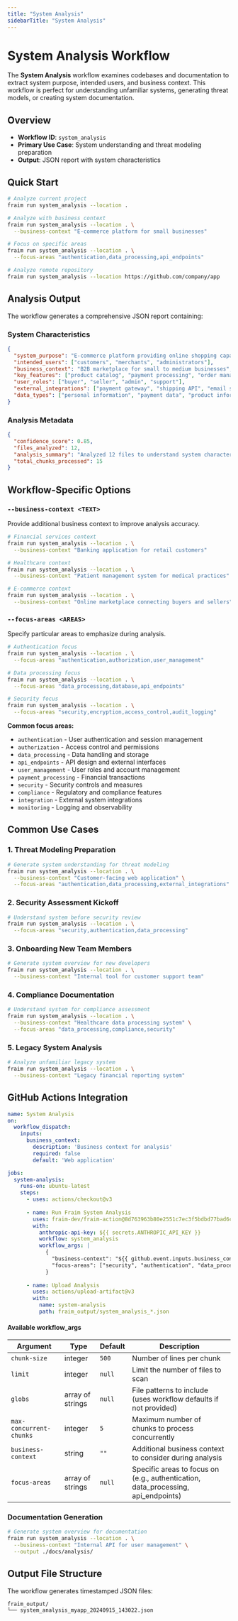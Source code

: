 ```yaml
---
title: "System Analysis"
sidebarTitle: "System Analysis"
---
```


# System Analysis Workflow

The **System Analysis** workflow examines codebases and documentation to extract system purpose, intended users, and business context. This workflow is perfect for understanding unfamiliar systems, generating threat models, or creating system documentation.

## Overview

- **Workflow ID**: `system_analysis`
- **Primary Use Case**: System understanding and threat modeling preparation
- **Output**: JSON report with system characteristics

## Quick Start

```bash
# Analyze current project
fraim run system_analysis --location .

# Analyze with business context
fraim run system_analysis --location . \
  --business-context "E-commerce platform for small businesses"

# Focus on specific areas
fraim run system_analysis --location . \
  --focus-areas "authentication,data_processing,api_endpoints"

# Analyze remote repository
fraim run system_analysis --location https://github.com/company/app
```

## Analysis Output

The workflow generates a comprehensive JSON report containing:

### System Characteristics
```json
{
  "system_purpose": "E-commerce platform providing online shopping capabilities",
  "intended_users": ["customers", "merchants", "administrators"],
  "business_context": "B2B marketplace for small to medium businesses",
  "key_features": ["product catalog", "payment processing", "order management"],
  "user_roles": ["buyer", "seller", "admin", "support"],
  "external_integrations": ["payment gateway", "shipping API", "email service"],
  "data_types": ["personal information", "payment data", "product information"]
}
```

### Analysis Metadata
```json
{
  "confidence_score": 0.85,
  "files_analyzed": 12,
  "analysis_summary": "Analyzed 12 files to understand system characteristics...",
  "total_chunks_processed": 15
}
```

## Workflow-Specific Options

### `--business-context <TEXT>`
Provide additional business context to improve analysis accuracy.

```bash
# Financial services context
fraim run system_analysis --location . \
  --business-context "Banking application for retail customers"

# Healthcare context  
fraim run system_analysis --location . \
  --business-context "Patient management system for medical practices"

# E-commerce context
fraim run system_analysis --location . \
  --business-context "Online marketplace connecting buyers and sellers"
```

### `--focus-areas <AREAS>`
Specify particular areas to emphasize during analysis.

```bash
# Authentication focus
fraim run system_analysis --location . \
  --focus-areas "authentication,authorization,user_management"

# Data processing focus
fraim run system_analysis --location . \
  --focus-areas "data_processing,database,api_endpoints"

# Security focus
fraim run system_analysis --location . \
  --focus-areas "security,encryption,access_control,audit_logging"
```

**Common focus areas:**
- `authentication` - User authentication and session management
- `authorization` - Access control and permissions
- `data_processing` - Data handling and storage
- `api_endpoints` - API design and external interfaces
- `user_management` - User roles and account management
- `payment_processing` - Financial transactions
- `security` - Security controls and measures
- `compliance` - Regulatory and compliance features
- `integration` - External system integrations
- `monitoring` - Logging and observability

## Common Use Cases

### 1. Threat Modeling Preparation
```bash
# Generate system understanding for threat modeling
fraim run system_analysis --location . \
  --business-context "Customer-facing web application" \
  --focus-areas "authentication,data_processing,external_integrations"
```

### 2. Security Assessment Kickoff
```bash
# Understand system before security review
fraim run system_analysis --location . \
  --focus-areas "security,authentication,data_processing"
```

### 3. Onboarding New Team Members
```bash
# Generate system overview for new developers
fraim run system_analysis --location . \
  --business-context "Internal tool for customer support team"
```

### 4. Compliance Documentation
```bash
# Understand system for compliance assessment
fraim run system_analysis --location . \
  --business-context "Healthcare data processing system" \
  --focus-areas "data_processing,compliance,security"
```

### 5. Legacy System Analysis
```bash
# Analyze unfamiliar legacy system
fraim run system_analysis --location . \
  --business-context "Legacy financial reporting system"
```

## GitHub Actions Integration

```yaml
name: System Analysis
on:
  workflow_dispatch:
    inputs:
      business_context:
        description: 'Business context for analysis'
        required: false
        default: 'Web application'

jobs:
  system-analysis:
    runs-on: ubuntu-latest
    steps:
      - uses: actions/checkout@v3
      
      - name: Run Fraim System Analysis
        uses: fraim-dev/fraim-action@8d763963b80e2551c7ec3f5bdbd77bad6ce7658c
        with:
          anthropic-api-key: ${{ secrets.ANTHROPIC_API_KEY }}
          workflow: system_analysis
          workflow_args: |
            {
              "business-context": "${{ github.event.inputs.business_context }}",
              "focus-areas": ["security", "authentication", "data_processing"]
            }
      
      - name: Upload Analysis
        uses: actions/upload-artifact@v3
        with:
          name: system-analysis
          path: fraim_output/system_analysis_*.json
```

#### Available workflow_args

| Argument | Type | Default | Description |
|----------|------|---------|-------------|
| `chunk-size` | integer | `500` | Number of lines per chunk |
| `limit` | integer | `null` | Limit the number of files to scan |
| `globs` | array of strings | `null` | File patterns to include (uses workflow defaults if not provided) |
| `max-concurrent-chunks` | integer | `5` | Maximum number of chunks to process concurrently |
| `business-context` | string | `""` | Additional business context to consider during analysis |
| `focus-areas` | array of strings | `null` | Specific areas to focus on (e.g., authentication, data_processing, api_endpoints) |

### Documentation Generation
```bash
# Generate system overview for documentation
fraim run system_analysis --location . \
  --business-context "Internal API for user management" \
  --output ./docs/analysis/
```

## Output File Structure

The workflow generates timestamped JSON files:
```
fraim_output/
└── system_analysis_myapp_20240915_143022.json
```
